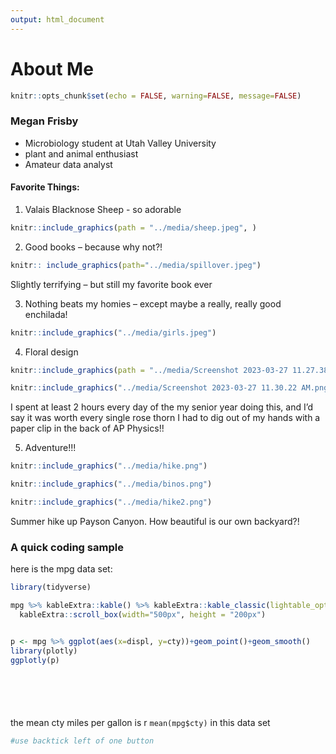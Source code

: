 ```yaml
---
output: html_document
---
```

# About Me
```r
knitr::opts_chunk$set(echo = FALSE, warning=FALSE, message=FALSE)
```

### Megan Frisby
- Microbiology student at Utah Valley University
- plant and animal enthusiast 
- Amateur data analyst 

#### Favorite Things:

1. Valais Blacknose Sheep - so adorable  

```r
knitr::include_graphics(path = "../media/sheep.jpeg", )

```

2. Good books -- because why not?! 

```r
knitr:: include_graphics(path="../media/spillover.jpeg")
```

Slightly terrifying -- but still my favorite book ever


3. Nothing beats my homies -- except maybe a really, really good enchilada!

```r
knitr::include_graphics("../media/girls.jpeg")
```

4. Floral design 

```r
knitr::include_graphics(path = "../media/Screenshot 2023-03-27 11.27.38 AM.png")
```


```r
knitr::include_graphics("../media/Screenshot 2023-03-27 11.30.22 AM.png")
```

I spent at least 2 hours every day of the my senior year doing this, and I'd say it was worth every single rose thorn I had to dig out of my hands with a paper clip in the back of AP Physics!!


5. Adventure!!!

```r
knitr::include_graphics("../media/hike.png")
```


```r
knitr::include_graphics("../media/binos.png")

```


```r
knitr::include_graphics("../media/hike2.png")
```

Summer hike up Payson Canyon. How beautiful is our own backyard?!




### A quick coding sample 

here is the mpg data set:
```r
library(tidyverse)

mpg %>% kableExtra::kable() %>% kableExtra::kable_classic(lightable_options = 'hover') %>% 
  kableExtra::scroll_box(width="500px", height = "200px")


p <- mpg %>% ggplot(aes(x=displ, y=cty))+geom_point()+geom_smooth()
library(plotly)
ggplotly(p)







```


the mean cty miles per gallon is r `mean(mpg$cty)` in this data set 
```r
#use backtick left of one button 
```



